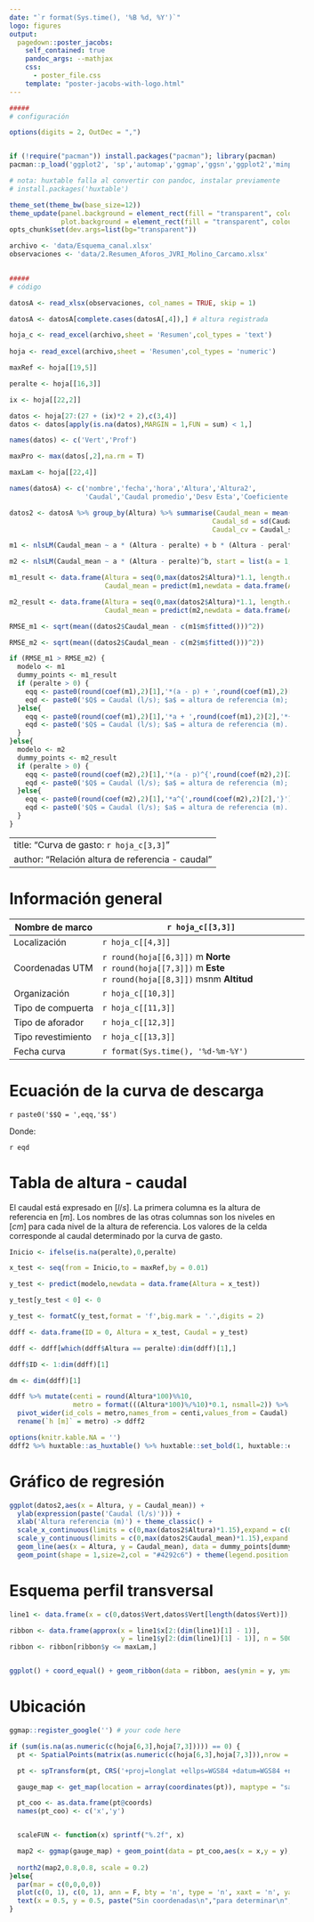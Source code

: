 ```yaml
---
date: "`r format(Sys.time(), '%B %d, %Y')`"
logo: figures
output:
  pagedown::poster_jacobs:
    self_contained: true
    pandoc_args: --mathjax
    css:
      - poster_file.css
    template: "poster-jacobs-with-logo.html"
---
```


```r
#####
# configuración

options(digits = 2, OutDec = ",")


if (!require("pacman")) install.packages("pacman"); library(pacman)
pacman::p_load('ggplot2', 'sp','automap','ggmap','ggsn','ggplot2','minpack.lm','magrittr','dplyr','tidyverse','readxl','knitr','tidyr')

# nota: huxtable falla al convertir con pandoc, instalar previamente
# install.packages('huxtable')

theme_set(theme_bw(base_size=12))
theme_update(panel.background = element_rect(fill = "transparent", colour = NA),
             plot.background = element_rect(fill = "transparent", colour = NA))
opts_chunk$set(dev.args=list(bg="transparent"))

archivo <- 'data/Esquema_canal.xlsx'
observaciones <- 'data/2.Resumen_Aforos_JVRI_Molino_Carcamo.xlsx'

  
#####
# código

datosA <- read_xlsx(observaciones, col_names = TRUE, skip = 1)

datosA <- datosA[complete.cases(datosA[,4]),] # altura registrada

hoja_c <- read_excel(archivo,sheet = 'Resumen',col_types = 'text')
  
hoja <- read_excel(archivo,sheet = 'Resumen',col_types = 'numeric')

maxRef <- hoja[[19,5]]

peralte <- hoja[[16,3]]

ix <- hoja[[22,2]]

datos <- hoja[27:(27 + (ix)*2 + 2),c(3,4)]
datos <- datos[apply(is.na(datos),MARGIN = 1,FUN = sum) < 1,]

names(datos) <- c('Vert','Prof')

maxPro <- max(datos[,2],na.rm = T)

maxLam <- hoja[[22,4]]

names(datosA) <- c('nombre','fecha','hora','Altura','Altura2',
                   'Caudal','Caudal promedio','Desv Esta','Coeficiente Var')

datos2 <- datosA %>% group_by(Altura) %>% summarise(Caudal_mean = mean(Caudal,na.rm = T),
                                                   Caudal_sd = sd(Caudal,na.rm = T),
                                                   Caudal_cv = Caudal_sd / Caudal_mean)

m1 <- nlsLM(Caudal_mean ~ a * (Altura - peralte) + b * (Altura - peralte)^2,start = list(a = 1, b = 1), data = datos2)

m2 <- nlsLM(Caudal_mean ~ a * (Altura - peralte)^b, start = list(a = 1, b = 1), data = datos2)

m1_result <- data.frame(Altura = seq(0,max(datos2$Altura)*1.1, length.out = 100),
                        Caudal_mean = predict(m1,newdata = data.frame(Altura = seq(0,max(datos2$Altura)*1.1, length.out = 100))))

m2_result <- data.frame(Altura = seq(0,max(datos2$Altura)*1.1, length.out = 100),
                        Caudal_mean = predict(m2,newdata = data.frame(Altura = seq(0,max(datos2$Altura)*1.1, length.out = 100))))

RMSE_m1 <- sqrt(mean((datos2$Caudal_mean - c(m1$m$fitted()))^2))

RMSE_m2 <- sqrt(mean((datos2$Caudal_mean - c(m2$m$fitted()))^2))

if (RMSE_m1 > RMSE_m2) {
  modelo <- m1
  dummy_points <- m1_result
  if (peralte > 0) {
    eqq <- paste0(round(coef(m1),2)[1],'*(a - p) + ',round(coef(m1),2)[2],'*{(a - p)^2}')
    eqd <- paste0('$Q$ = Caudal (l/s); $a$ = altura de referencia (m); $p$ = peralte (m).')
  }else{
    eqq <- paste0(round(coef(m1),2)[1],'*a + ',round(coef(m1),2)[2],'*{a^2}')
    eqd <- paste0('$Q$ = Caudal (l/s); $a$ = altura de referencia (m).')
  }
}else{
  modelo <- m2
  dummy_points <- m2_result
  if (peralte > 0) {
    eqq <- paste0(round(coef(m2),2)[1],'*(a - p)^{',round(coef(m2),2)[2],'}')
    eqd <- paste0('$Q$ = Caudal (l/s); $a$ = altura de referencia (m); $p$ = peralte (m).')
  }else{
    eqq <- paste0(round(coef(m2),2)[1],'*a^{',round(coef(m2),2)[2],'}')
    eqd <- paste0('$Q$ = Caudal (l/s); $a$ = altura de referencia (m).')
  }
}


```

---
title: "Curva de gasto: `r hoja_c[3,3]`"
author: "Relación altura de referencia - caudal"
---


Información general {.section-2}
================================================================================
<table class="tg" style="undefined;table-layout: fixed; width: 2000px">
<colgroup>
<col style="width: 30%">
<col style="width: 70%">
</colgroup>
<thead>
  <tr>
    <th class="tg-3sds">Nombre de marco</th>
    <th class="tg-8ew1">`r hoja_c[[3,3]]`</th>
  </tr>
</thead>
<tbody>
  <tr>
    <td class="tg-3sds">Localización</td>
    <td class="tg-8ew1">`r hoja_c[[4,3]]`</td>
  </tr>
  <tr>
    <td class="tg-3sds">Coordenadas UTM</td>
    <td class="tg-8ew1">`r round(hoja[[6,3]])` m <span style="font-weight:bold">Norte</span><br>`r round(hoja[[7,3]])` m <span style="font-weight:bold">Este</span><br><span style="font-weight:normal">`r round(hoja[[8,3]])` msnm </span><span style="font-weight:bold">Altitud</span></td>
  </tr>
  <tr>
    <td class="tg-3sds">Organización</td>
    <td class="tg-8ew1">`r hoja_c[[10,3]]`</td>
  </tr>
  <tr>
    <td class="tg-3sds">Tipo de compuerta</td>
    <td class="tg-8ew1">`r hoja_c[[11,3]]`</td>
  </tr>
  <tr>
    <td class="tg-3sds">Tipo de aforador</td>
    <td class="tg-8ew1">`r hoja_c[[12,3]]`</td>
  </tr>
  <tr>
    <td class="tg-3sds">Tipo revestimiento</td>
    <td class="tg-8ew1">`r hoja_c[[13,3]]`</td>
  </tr>
  <tr>
    <td class="tg-3sds">Fecha curva</td>
    <td class="tg-8ew1">`r format(Sys.time(), '%d-%m-%Y')`</td>
  </tr>
</tbody>
</table>


Ecuación de la curva de descarga {.section-3 .block}
================================================================================

<span class="eq">`r paste0('$$Q = ',eqq,'$$')`</class>

Donde:

`r eqd`

Tabla de altura - caudal {.section-4 .block}
================================================================================
El caudal está expresado en $[l/s]$. La primera columna es la altura de referencia en $[m]$. Los nombres de las otras columnas son los niveles en $[cm]$ para cada nivel de la altura de referencia. Los valores de la celda corresponde al caudal determinado por la curva de gasto.

```r
Inicio <- ifelse(is.na(peralte),0,peralte)

x_test <- seq(from = Inicio,to = maxRef,by = 0.01)

y_test <- predict(modelo,newdata = data.frame(Altura = x_test))

y_test[y_test < 0] <- 0

y_test <- formatC(y_test,format = 'f',big.mark = '.',digits = 2)

ddff <- data.frame(ID = 0, Altura = x_test, Caudal = y_test)

ddff <- ddff[which(ddff$Altura == peralte):dim(ddff)[1],]

ddff$ID <- 1:dim(ddff)[1]

dm <- dim(ddff)[1]

ddff %>% mutate(centi = round(Altura*100)%%10,
                metro = format(((Altura*100)%/%10)*0.1, nsmall=2)) %>% 
  pivot_wider(id_cols = metro,names_from = centi,values_from = Caudal) %>% 
  rename(`h [m]` = metro) -> ddff2

```

```r
options(knitr.kable.NA = '')
ddff2 %>% huxtable::as_huxtable() %>% huxtable::set_bold(1, huxtable::everywhere, TRUE) %>% huxtable::set_all_borders(1) %>% huxtable::set_align('center') %>% huxtable::set_font_size(30) %>% huxtable::set_bold(huxtable::everywhere,col = 1) %>%  huxtable::print_html()
```



Gráfico de regresión {.section-5 .block}
================================================================================
```r

ggplot(datos2,aes(x = Altura, y = Caudal_mean)) +
  ylab(expression(paste('Caudal (l/s)'))) +
  xlab('Altura referencia (m)') + theme_classic() + 
  scale_x_continuous(limits = c(0,max(datos2$Altura)*1.15),expand = c(0,0)) +
  scale_y_continuous(limits = c(0,max(datos2$Caudal_mean)*1.15),expand = c(0,0)) +
  geom_line(aes(x = Altura, y = Caudal_mean), data = dummy_points[dummy_points$Caudal_mean > 0 & dummy_points$Altura >= peralte,], col = 'red') +
  geom_point(shape = 1,size=2,col = "#4292c6") + theme(legend.position = "none", panel.background = element_rect(fill = "transparent", colour = NA), plot.background = element_rect(fill = "transparent", colour = NA))
```

Esquema perfil transversal {.section-6 .block}
================================================================================
```r


line1 <- data.frame(x = c(0,datos$Vert,datos$Vert[length(datos$Vert)]),y = c(maxPro - 0,maxPro - datos$Prof,maxPro - 0))

ribbon <- data.frame(approx(x = line1$x[2:(dim(line1)[1] - 1)],
                            y = line1$y[2:(dim(line1)[1] - 1)], n = 500))
ribbon <- ribbon[ribbon$y <= maxLam,]


ggplot() + coord_equal() + geom_ribbon(data = ribbon, aes(ymin = y, ymax = maxLam, x = x), fill = "#c6dbef") + geom_line(data = line1, aes(x,y),size = 0.75) + theme_classic()  + xlab('Ancho (m)') + ylab('Alto (m)') + theme(legend.position = "none", panel.background = element_rect(fill = "transparent", colour = NA), plot.background = element_rect(fill = "transparent", colour = NA))
```



Ubicación {.section-7 .block}
================================================================================

```r

ggmap::register_google('') # your code here

if (sum(is.na(as.numeric(c(hoja[6,3],hoja[7,3])))) == 0) {
  pt <- SpatialPoints(matrix(as.numeric(c(hoja[6,3],hoja[7,3])),nrow = 1), proj4string = CRS('+proj=utm +zone=19 +south +ellps=WGS84 +datum=WGS84 +units=m +no_defs '))

  pt <- spTransform(pt, CRS('+proj=longlat +ellps=WGS84 +datum=WGS84 +no_defs '))

  gauge_map <- get_map(location = array(coordinates(pt)), maptype = "satellite", source = "google", zoom = 14)

  pt_coo <- as.data.frame(pt@coords)
  names(pt_coo) <- c('x','y')


  scaleFUN <- function(x) sprintf("%.2f", x)

  map2 <- ggmap(gauge_map) + geom_point(data = pt_coo,aes(x = x,y = y),col = 'red',size = 3) + xlab('Este') + ylab('Norte') + geom_blank() + scale_y_continuous(labels = scaleFUN, expand = c(0,0)) + scale_x_continuous(labels = scaleFUN, expand = c(0,0))
  
  north2(map2,0.8,0.8, scale = 0.2)
}else{
  par(mar = c(0,0,0,0))
  plot(c(0, 1), c(0, 1), ann = F, bty = 'n', type = 'n', xaxt = 'n', yaxt = 'n')
  text(x = 0.5, y = 0.5, paste("Sin coordenadas\n","para determinar\n","ubicación en mapa."), cex = 1.6, col = "black")
}
```